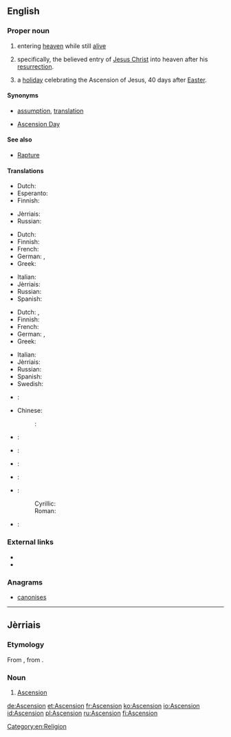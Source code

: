 {{also|ascension|ascensión|Ascensión}}
==English==

===Proper noun===
{{en-proper noun}}

# {{context|religion|lang=en}} entering [[heaven]] while still [[alive]]
# {{context|Christianity|lang=en}} specifically, the believed entry of [[Jesus Christ]] into heaven after his [[resurrection]].
# {{context|Christianity|lang=en}} a [[holiday]] celebrating the Ascension of Jesus, 40 days after [[Easter]].

====Synonyms====
* {{sense|entering heaven}} [[assumption]], [[translation]]
* {{sense|holiday}} [[Ascension Day]]

====See also====
* [[Rapture]]

====Translations====
{{trans-top|entering heaven alive}}
* Dutch: {{t|nl|hemelvaart|m|f}}
* Esperanto: {{t|eo|ĉieliro}}
* Finnish: {{t|fi|taivaaseenastuminen}}
{{trans-mid}}
* Jèrriais: {{t|roa-jer|Ascension|f}}
* Russian: {{t+|ru|вознесе́ние|n|sc=Cyrl|tr=voznesénije}}
{{trans-bottom}}

{{trans-top|Jesus' rise to heaven}}
* Dutch: {{t+|nl|Hemelvaart|m|f}}
* Finnish: {{t|fi|taivaaseenastuminen}}
* French: {{t+|fr|Ascension|f}}
* German: {{t+|de|Himmelfahrt|f}}, {{t+|de|Christi Himmelfahrt}}
* Greek: {{t|el|Ανάληψη|f|tr=Análipsi|sc=Grek}}
{{trans-mid}}
* Italian: {{t+|it|Ascensione|f}}
* Jèrriais: {{t|roa-jer|Ascension|f}}
* Russian: {{t+|ru|вознесе́ние|n|sc=Cyrl|tr=voznesénije}}
* Spanish: {{t+|es|Ascensión|f}}
{{trans-bottom}}

{{trans-top|holiday celebrating Ascension of Jesus}}
* Dutch: {{t+|nl|Hemelvaartsdag|m}}, {{t+|nl|Hemelvaart|m|f}}
* Finnish: {{t+|fi|helatorstai}}
* French: {{t+|fr|Ascension|f}}
* German: {{t+|de|Himmelfahrt|f}}, {{t+|de|Christi Himmelfahrt}}
* Greek: {{t|el|Ανάληψη|f|tr=Análipsi|sc=Grek}}
{{trans-mid}}
* Italian: {{t+|it|Ascensione|f}}
* Jèrriais: {{t|roa-jer|Ascension|f}}
* Russian: {{t|ru|Вознесе́ние|n|sc=Cyrl|tr=Voznesénije}}
* Spanish: {{t+|es|Ascensión|f}}
* Swedish: {{t|sv|Kristi himmelsfärdsdag}}
{{trans-bottom}}

{{checktrans-top}}
* {{ttbc|bg}}: {{t|bg|Възнесение|tr=Văznesenie|sc=Cyrl}}
* Chinese:
*: {{ttbc|cmn}}: {{t+|cmn|升天|tr=shēngtiān|sc=Hani}}
* {{ttbc|da}}: {{t|da|himmelfart|c}}
* {{ttbc|hu}}: {{t+|hu|mennybemenetel}}
* {{ttbc|ja}}: {{t|ja|昇天|f|tr=[[しょうてん]], [[shōten]]|sc=Jpan}}
{{trans-mid}}
* {{ttbc|mt}}: {{t|mt|Lapsi}}
* {{ttbc|sh}}:
*: Cyrillic: {{t|sh|Вазнесењ|n|sc=Cyrl}}
*: Roman: {{t|sh|Vaznesenj|n}}
* {{ttbc|vi}}: {{t|vi|Thăng thiên}}
{{trans-bottom}}

===External links===
* {{pedialite|Ascension of Jesus}}
* {{pedialite|Entering heaven alive}}

===Anagrams===
* [[canonises#English|canonises]]

[[Category:en:Religion]]

----

==Jèrriais==

===Etymology===
From {{term|ascension|lang=roa-jer}}, from {{etyl|la|roa-jer}} {{term|ascensio|ascēnsiō, ascēnsiōnem|lang=la}}.

===Noun===
{{roa-jer-proper noun|f}}

# {{context|religion|Christianity|lang=roa-jer}} [[#English|Ascension]]

[[de:Ascension]]
[[et:Ascension]]
[[fr:Ascension]]
[[ko:Ascension]]
[[io:Ascension]]
[[id:Ascension]]
[[pl:Ascension]]
[[ru:Ascension]]
[[fi:Ascension]]